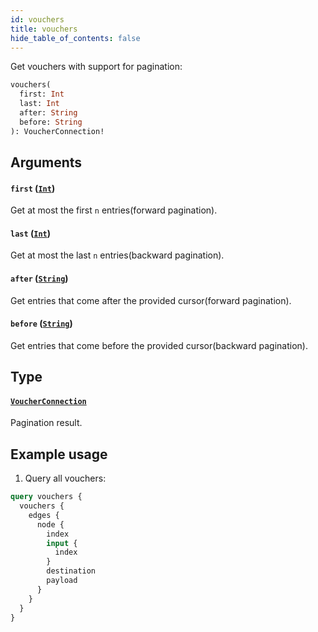 ```yaml
---
id: vouchers
title: vouchers
hide_table_of_contents: false
---
```



Get vouchers with support for pagination:

```graphql
vouchers(
  first: Int
  last: Int
  after: String
  before: String
): VoucherConnection!
```


## Arguments

#### `first` ([`Int`](../../scalars/int))
Get at most the first `n` entries(forward pagination).



#### `last` ([`Int`](../../scalars/int))
Get at most the last `n` entries(backward pagination).



#### `after` ([`String`](../../scalars/string))
Get entries that come after the provided cursor(forward pagination).



#### `before` ([`String`](../../scalars/string))
Get entries that come before the provided cursor(backward pagination).



## Type

#### [`VoucherConnection`](../../objects/voucher-connection)

Pagination result.


## Example usage

1. Query all vouchers:

  ```graphql
  query vouchers {
    vouchers {
      edges {
        node {
          index
          input {
            index
          }
          destination
          payload
        }
      }
    }
  }
  ```